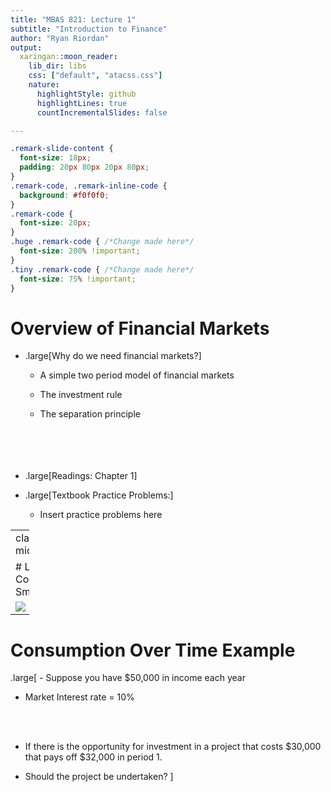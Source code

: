```yaml
---
title: "MBAS 821: Lecture 1"
subtitle: "Introduction to Finance"
author: "Ryan Riordan"
output:
  xaringan::moon_reader:
    lib_dir: libs
    css: ["default", "atacss.css"]
    nature:
      highlightStyle: github
      highlightLines: true
      countIncrementalSlides: false

---
```

```css
.remark-slide-content {
  font-size: 18px;
  padding: 20px 80px 20px 80px;
}
.remark-code, .remark-inline-code {
  background: #f0f0f0;
}
.remark-code {
  font-size: 20px;
}
.huge .remark-code { /*Change made here*/
  font-size: 200% !important;
}
.tiny .remark-code { /*Change made here*/
  font-size: 75% !important;
}
```

Overview of Financial Markets
================================

- .large[Why do we need financial markets?]

  - A simple two period model of financial markets
  
  - The investment rule
  
  - The separation principle
<br><br><br><br>  
- .large[Readings: Chapter 1]



- .large[Textbook Practice Problems:]

  - Insert practice problems here


---
class: left, middle

# Lifetime Consumption Smoothing

![](1-LCS.jpg)

---
# Consumption Over Time Example

.large[
- Suppose you have $50,000 in income each year

- Market Interest rate = 10%

<br><br>

- If there is the opportunity for investment in a project that costs $30,000 that pays off $32,000 in period 1.

- Should the project be undertaken?
]
